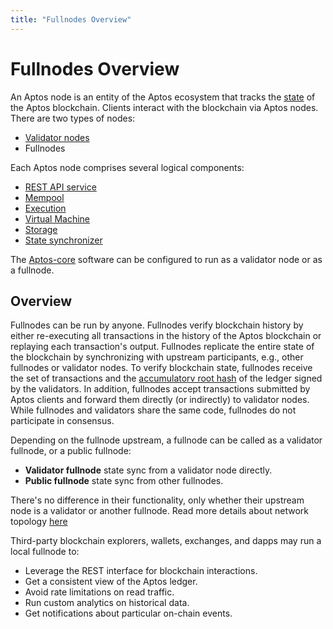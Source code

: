 ```yaml
---
title: "Fullnodes Overview"
---
```


# Fullnodes Overview

An Aptos node is an entity of the Aptos ecosystem that tracks the [state](../glossary.mdx#state) of the Aptos blockchain. Clients interact with the blockchain via Aptos nodes. There are two types of nodes:

- [Validator nodes](./validator-nodes.md)
- Fullnodes

Each Aptos node comprises several logical components:

- [REST API service](../glossary.mdx#rest-api-service)
- [Mempool](./validator-nodes.md#mempool)
- [Execution](./validator-nodes.md#execution)
- [Virtual Machine](./validator-nodes.md#virtual-machine)
- [Storage](./validator-nodes.md#storage)
- [State synchronizer](./validator-nodes.md#state-synchronizer)

The [Aptos-core](../glossary.mdx#aptos-core) software can be configured to run as a validator node or as a fullnode.

## Overview

Fullnodes can be run by anyone. Fullnodes verify blockchain history by either re-executing all transactions in the history of the Aptos blockchain or replaying each transaction's output. Fullnodes replicate the entire state of the blockchain by synchronizing with upstream participants, e.g., other fullnodes or validator nodes. To verify blockchain state, fullnodes receive the set of transactions and the [accumulatorv root hash](../glossary.mdx#accumulator-root-hash) of the ledger signed by the validators. In addition, fullnodes accept transactions submitted by Aptos clients and forward them directly (or indirectly) to validator nodes. While fullnodes and validators share the same code, fullnodes do not participate in consensus.

Depending on the fullnode upstream, a fullnode can be called as a validator fullnode, or a public fullnode:

- **Validator fullnode** state sync from a validator node directly.
- **Public fullnode** state sync from other fullnodes.

There's no difference in their functionality, only whether their upstream node is a validator or another fullnode. Read more details about network topology [here](./node-networks-sync.md)

Third-party blockchain explorers, wallets, exchanges, and dapps may run a local fullnode to:

- Leverage the REST interface for blockchain interactions.
- Get a consistent view of the Aptos ledger.
- Avoid rate limitations on read traffic.
- Run custom analytics on historical data.
- Get notifications about particular on-chain events.
